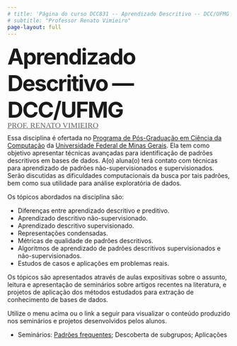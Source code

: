 ```yaml
---
# title: 'Página do curso DCC831 -- Aprendizado Descritivo -- DCC/UFMG'
# subtitle: "Professor Renato Vimieiro"
page-layout: full
---
```



<div class="gradient-text">


<span style="font-size: 3.1rem; letter-spacing: -2px; font-weight:700;">
Aprendizado Descritivo &mdash; DCC/UFMG<br>
</span>
<span style="font-size: 1.1rem; letter-spacing: 0px; line-height: 0.6; font-family:Economica; text-transform:uppercase;">
<a href="https://dcc.ufmg.br/professor/renato-vimieiro/" style="color:#636363" class="prof">Prof. Renato Vimieiro</a>
</span>
</div>


Essa disciplina é ofertada no [Programa de Pós-Graduação em Ciência da Computação](https://ppgcc.dcc.ufmg.br) da
[Universidade Federal de Minas Gerais](http://ufmg.br). Ela tem como objetivo apresentar 
técnicas avançadas para identificação de padrões descritivos em bases de dados. 
A(o) aluna(o) terá contato com técnicas para aprendizado de padrões 
não-supervisionados e supervisionados. Serão discutidas as dificuldades computacionais
da busca por tais padrões, bem como sua utilidade para análise exploratória de dados.

Os tópicos abordados na disciplina são:

- Diferenças entre aprendizado descritivo e preditivo.
- Aprendizado descritivo não-supervisionado.
- Aprendizado descritivo supervisionado.
- Representações condensadas.
- Métricas de qualidade de padrões descritivos. 
- Algoritmos de aprendizado de padrões descritivos supervisionados e não-supervisionados.
- Estudos de casos e aplicações em problemas reais.

Os tópicos são apresentados através de aulas expositivas sobre o assunto, leitura e
apresentação de seminários sobre artigos recentes na literatura, e projetos de aplicação
dos métodos estudados para extração de conhecimento de bases de dados.

Utilize o menu acima ou o link a seguir para visualizar o conteúdo produzido nos seminários e projetos
desenvolvidos pelos alunos.

- Seminários: [Padrões frequentes](seminario1.qmd); Descoberta de subgrupos; Aplicações

